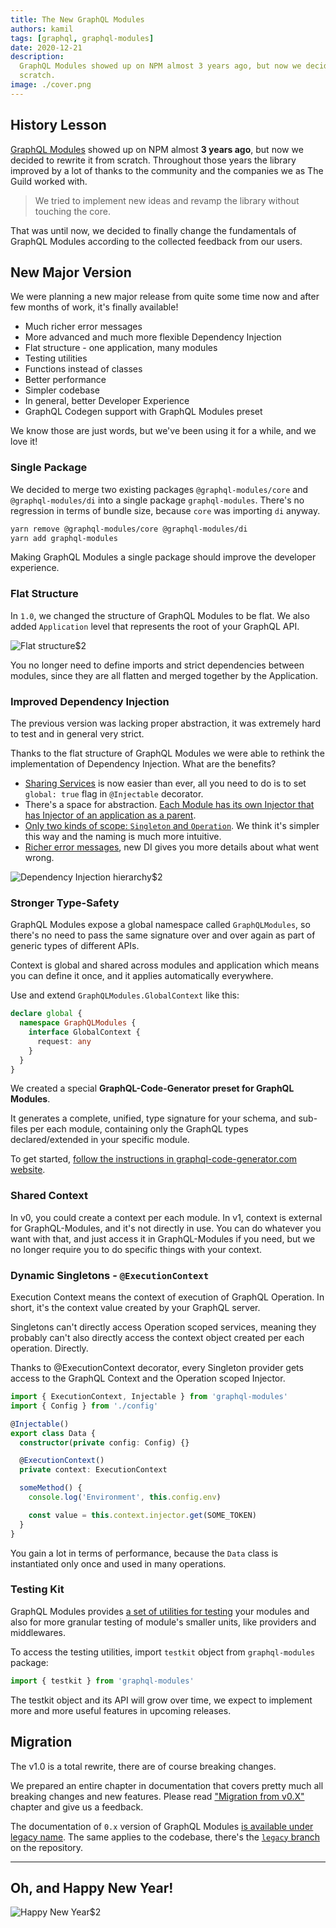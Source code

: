 ```yaml
---
title: The New GraphQL Modules
authors: kamil
tags: [graphql, graphql-modules]
date: 2020-12-21
description:
  GraphQL Modules showed up on NPM almost 3 years ago, but now we decided to rewrite it from
  scratch.
image: ./cover.png
---
```


## History Lesson

[GraphQL Modules](https://graphql-modules.com) showed up on NPM almost **3 years ago**, but now we
decided to rewrite it from scratch. Throughout those years the library improved by a lot of thanks
to the community and the companies we as The Guild worked with.

> We tried to implement new ideas and revamp the library without touching the core.

That was until now, we decided to finally change the fundamentals of GraphQL Modules according to
the collected feedback from our users.

## New Major Version

We were planning a new major release from quite some time now and after few months of work, it's
finally available!

- Much richer error messages
- More advanced and much more flexible Dependency Injection
- Flat structure - one application, many modules
- Testing utilities
- Functions instead of classes
- Better performance
- Simpler codebase
- In general, better Developer Experience
- GraphQL Codegen support with GraphQL Modules preset

We know those are just words, but we've been using it for a while, and we love it!

### Single Package

We decided to merge two existing packages `@graphql-modules/core` and `@graphql-modules/di` into a
single package `graphql-modules`. There's no regression in terms of bundle size, because `core` was
importing `di` anyway.

```sh
yarn remove @graphql-modules/core @graphql-modules/di
yarn add graphql-modules
```

Making GraphQL Modules a single package should improve the developer experience.

### Flat Structure

In `1.0`, we changed the structure of GraphQL Modules to be flat. We also added `Application` level
that represents the root of your GraphQL API.

![Flat structure](./flat-structure.png)$2

You no longer need to define imports and strict dependencies between modules, since they are all
flatten and merged together by the Application.

### Improved Dependency Injection

The previous version was lacking proper abstraction, it was extremely hard to test and in general
very strict.

Thanks to the flat structure of GraphQL Modules we were able to rethink the implementation of
Dependency Injection. What are the benefits?

- [Sharing Services](https://graphql-modules.com/docs/di/providers#global-providers-and-token) is
  now easier than ever, all you need to do is to set `global: true` flag in `@Injectable` decorator.
- There's a space for abstraction.
  [Each Module has its own Injector that has Injector of an application as a parent](https://graphql-modules.com/docs/di/introduction).
- [Only two kinds of scope: `Singleton` and `Operation`](https://graphql-modules.com/docs/di/scopes).
  We think it's simpler this way and the naming is much more intuitive.
- [Richer error messages](https://github.com/Urigo/graphql-modules/blob/master/packages/graphql-modules/tests/di-errors.spec.ts),
  new DI gives you more details about what went wrong.

![Dependency Injection hierarchy](./di-hierarchy.png)$2

### Stronger Type-Safety

GraphQL Modules expose a global namespace called `GraphQLModules`, so there's no need to pass the
same signature over and over again as part of generic types of different APIs.

Context is global and shared across modules and application which means you can define it once, and
it applies automatically everywhere.

Use and extend `GraphQLModules.GlobalContext` like this:

```typescript
declare global {
  namespace GraphQLModules {
    interface GlobalContext {
      request: any
    }
  }
}
```

We created a special **GraphQL-Code-Generator preset for GraphQL Modules**.

It generates a complete, unified, type signature for your schema, and sub-files per each module,
containing only the GraphQL types declared/extended in your specific module.

To get started,
[follow the instructions in graphql-code-generator.com website](https://graphql-code-generator.com/docs/presets/graphql-modules).

### Shared Context

In v0, you could create a context per each module. In v1, context is external for GraphQL-Modules,
and it's not directly in use. You can do whatever you want with that, and just access it in
GraphQL-Modules if you need, but we no longer require you to do specific things with your context.

### Dynamic Singletons - `@ExecutionContext`

Execution Context means the context of execution of GraphQL Operation. In short, it's the context
value created by your GraphQL server.

Singletons can't directly access Operation scoped services, meaning they probably can't also
directly access the context object created per each operation. Directly.

Thanks to @ExecutionContext decorator, every Singleton provider gets access to the GraphQL Context
and the Operation scoped Injector.

```typescript
import { ExecutionContext, Injectable } from 'graphql-modules'
import { Config } from './config'

@Injectable()
export class Data {
  constructor(private config: Config) {}

  @ExecutionContext()
  private context: ExecutionContext

  someMethod() {
    console.log('Environment', this.config.env)

    const value = this.context.injector.get(SOME_TOKEN)
  }
}
```

You gain a lot in terms of performance, because the `Data` class is instantiated only once and used
in many operations.

### Testing Kit

GraphQL Modules provides
[a set of utilities for testing](https://graphql-modules.com/docs/essentials/testing) your modules
and also for more granular testing of module's smaller units, like providers and middlewares.

To access the testing utilities, import `testkit` object from `graphql-modules` package:

```ts
import { testkit } from 'graphql-modules'
```

The testkit object and its API will grow over time, we expect to implement more and more useful
features in upcoming releases.

## Migration

The v1.0 is a total rewrite, there are of course breaking changes.

We prepared an entire chapter in documentation that covers pretty much all breaking changes and new
features. Please read ["Migration from v0.X"](https://graphql-modules.com/docs/recipes/migration)
chapter and give us a feedback.

The documentation of `0.x` version of GraphQL Modules
[is available under legacy name](https://graphql-modules.com/docs/legacy/introduction/getting-started).
The same applies to the codebase, there's the
[`legacy` branch](https://github.com/Urigo/graphql-modules/tree/legacy) on the repository.

---

## Oh, and Happy New Year!

![Happy New Year](./new-year.png)$2
